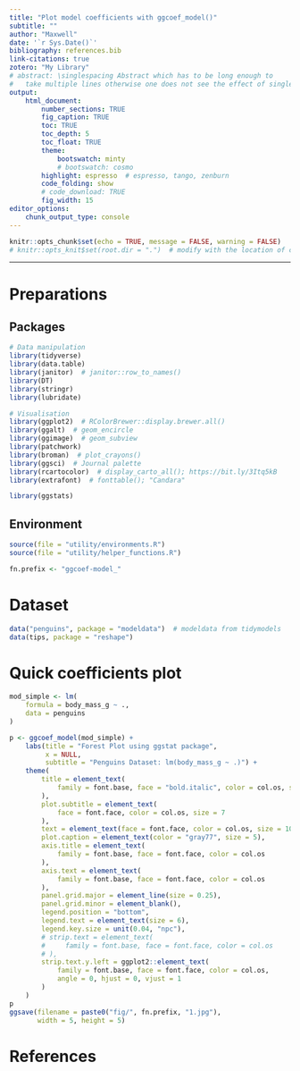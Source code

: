 ```yaml
---
title: "Plot model coefficients with ggcoef_model()"
subtitle: ""
author: "Maxwell"
date: '`r Sys.Date()`'
bibliography: references.bib
link-citations: true
zotero: "My Library"
# abstract: \singlespacing Abstract which has to be long enough to 
#   take multiple lines otherwise one does not see the effect of single-spacing.
output: 
    html_document:
        number_sections: TRUE
        fig_caption: TRUE
        toc: TRUE
        toc_depth: 5
        toc_float: TRUE
        theme:
            bootswatch: minty
            # bootswatch: cosmo
        highlight: espresso  # espresso, tango, zenburn
        code_folding: show
        # code_download: TRUE
        fig_width: 15
editor_options: 
    chunk_output_type: console
---
```


```r
knitr::opts_chunk$set(echo = TRUE, message = FALSE, warning = FALSE)
# knitr::opts_knit$set(root.dir = ".")  # modify with the location of code
```

***

# Preparations {.tabset .tabset-fade .tabset-pills}
## Packages
```r
# Data manipulation
library(tidyverse)
library(data.table)
library(janitor)  # janitor::row_to_names()
library(DT)
library(stringr)
library(lubridate)

# Visualisation
library(ggplot2)  # RColorBrewer::display.brewer.all()
library(ggalt)  # geom_encircle
library(ggimage)  # geom_subview
library(patchwork)
library(broman)  # plot_crayons()
library(ggsci)  # Journal palette
library(rcartocolor)  # display_carto_all(); https://bit.ly/3Itq5kB
library(extrafont)  # fonttable(); "Candara"

library(ggstats)
```

## Environment
```r
source(file = "utility/environments.R")
source(file = "utility/helper_functions.R")

fn.prefix <- "ggcoef-model_"
```


# Dataset {.tabset .tabset-fade .tabset-pills}
```r
data("penguins", package = "modeldata")  # modeldata from tidymodels
data(tips, package = "reshape")
```

# Quick coefficients plot
```r
mod_simple <- lm(
    formula = body_mass_g ~ ., 
    data = penguins
)
```

```r
p <- ggcoef_model(mod_simple) + 
    labs(title = "Forest Plot using ggstat package", 
         x = NULL, 
         subtitle = "Penguins Dataset: lm(body_mass_g ~ .)") + 
    theme(
        title = element_text(
            family = font.base, face = "bold.italic", color = col.os, size = 9
        ), 
        plot.subtitle = element_text(
            face = font.face, color = col.os, size = 7
        ), 
        text = element_text(face = font.face, color = col.os, size = 10), 
        plot.caption = element_text(color = "gray77", size = 5), 
        axis.title = element_text(
            family = font.base, face = font.face, color = col.os
        ), 
        axis.text = element_text(
            family = font.base, face = font.face, color = col.os
        ), 
        panel.grid.major = element_line(size = 0.25),
        panel.grid.minor = element_blank(),
        legend.position = "bottom",
        legend.text = element_text(size = 6),
        legend.key.size = unit(0.04, "npc"), 
        # strip.text = element_text(
        #     family = font.base, face = font.face, color = col.os
        # ), 
        strip.text.y.left = ggplot2::element_text(
            family = font.base, face = font.face, color = col.os, 
            angle = 0, hjust = 0, vjust = 1
        )
    )
p
ggsave(filename = paste0("fig/", fn.prefix, "1.jpg"), 
       width = 5, height = 5)
```

# References
